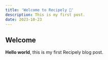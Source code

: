 ---
title: 'Welcome to Recipely 👋'
description: This is my first post.
date: 2023-10-23
---

## Welcome

**Hello world**, this is my first Recipely blog post.
